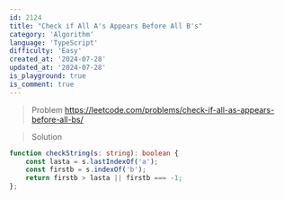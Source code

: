 ```yaml
---
id: 2124
title: "Check if All A's Appears Before All B's"
category: 'Algorithm'
language: 'TypeScript'
difficulty: 'Easy'
created_at: '2024-07-28'
updated_at: '2024-07-28'
is_playground: true
is_comment: true
---
```


> Problem
https://leetcode.com/problems/check-if-all-as-appears-before-all-bs/

> Solution

``` typescript
function checkString(s: string): boolean {
    const lasta = s.lastIndexOf('a');
    const firstb = s.indexOf('b');
    return firstb > lasta || firstb === -1;
};
```
